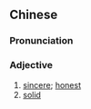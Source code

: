==Chinese==
{{zh-forms|s=实心}}

===Pronunciation===
{{zh-pron
|m=shíxīn
|c=sat6 sam1
|mn=si̍t-sim
|cat=a
}}

===Adjective===
{{zh-adj}}

# [[sincere]]; [[honest]]
# [[solid]]